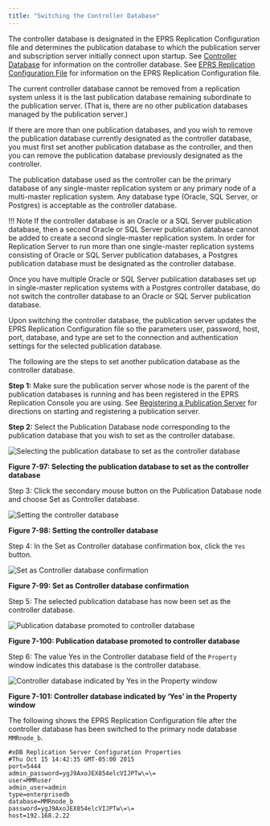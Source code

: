```yaml
---
title: "Switching the Controller Database"
---
```


<div id="switching_controller_db" class="registered_link"></div>

The controller database is designated in the EPRS Replication Configuration file and determines the publication database to which the publication server and subscription server initially connect upon startup. See [Controller Database](../02_overview/03_replication_server_components_and_architecture/01_physical_components/#controller_database) for information on the controller database. See [EPRS Replication Configuration File](../02_overview/03_replication_server_components_and_architecture/01_physical_components/#xdb_replication_conf_file) for information on the EPRS Replication Configuration file.

The current controller database cannot be removed from a replication system unless it is the last publication database remaining subordinate to the publication server. (That is, there are no other publication databases managed by the publication server.)

If there are more than one publication databases, and you wish to remove the publication database currently designated as the controller database, you must first set another publication database as the controller, and then you can remove the publication database previously designated as the controller.

The publication database used as the controller can be the primary database of any single-master replication system or any primary node of a multi-master replication system. Any database type (Oracle, SQL Server, or Postgres) is acceptable as the controller database.

!!! Note
    If the controller database is an Oracle or a SQL Server publication database, then a second Oracle or SQL Server publication database cannot be added to create a second single-master replication system. In order for Replication Server to run more than one single-master replication systems consisting of Oracle or SQL Server publication databases, a Postgres publication database must be designated as the controller database.

Once you have multiple Oracle or SQL Server publication databases set up in single-master replication systems with a Postgres controller database, do not switch the controller database to an Oracle or SQL Server publication database.

Upon switching the controller database, the publication server updates the EPRS Replication Configuration file so the parameters user, password, host, port, database, and type are set to the connection and authentication settings for the selected publication database.

The following are the steps to set another publication database as the controller database.

**Step 1:** Make sure the publication server whose node is the parent of the publication databases is running and has been registered in the EPRS Replication Console you are using. See [Registering a Publication Server](../05_smr_operation/02_creating_publication/01_registering_publication_server/#registering_publication_server) for directions on starting and registering a publication server.

**Step 2:** Select the Publication Database node corresponding to the publication database that you wish to set as the controller database.

![Selecting the publication database to set as the controller database](../images/image275.png)

**Figure 7-97: Selecting the publication database to set as the controller database**

Step 3: Click the secondary mouse button on the Publication Database node and choose Set as Controller database.

![Setting the controller database](../images/image276.png)

**Figure 7-98: Setting the controller database**

Step 4: In the Set as Controller database confirmation box, click the `Yes` button.

![Set as Controller database confirmation](../images/image277.png)

**Figure 7-99: Set as Controller database confirmation**

Step 5: The selected publication database has now been set as the controller database.

![Publication database promoted to controller database](../images/image278.png)

**Figure 7-100: Publication database promoted to controller database**

Step 6: The value <span class="title-ref">Yes</span> in the Controller database field of the `Property` window indicates this database is the controller database.

![Controller database indicated by Yes in the Property window](../images/image279.png)

**Figure 7-101: Controller database indicated by ‘Yes’ in the Property window**

The following shows the EPRS Replication Configuration file after the controller database has been switched to the primary node database `MMRnode_b`.

```text
#xDB Replication Server Configuration Properties
#Thu Oct 15 14:42:35 GMT-05:00 2015
port=5444
admin_password=ygJ9AxoJEX854elcVIJPTw\=\=
user=MMRuser
admin_user=admin
type=enterprisedb
database=MMRnode_b
password=ygJ9AxoJEX854elcVIJPTw\=\=
host=192.168.2.22
```
